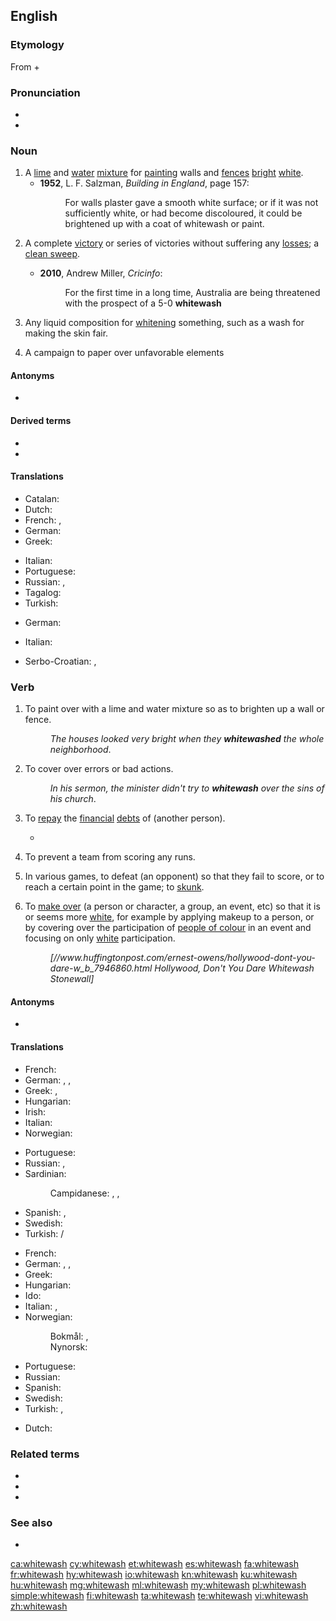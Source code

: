==English==
{{wikipedia}}

===Etymology===
From {{m|en|white|}} + {{m|en|wash|}}

===Pronunciation===
* {{IPA|/ˈwaɪtwɒʃ/|lang=en}}
* {{rhymes|aɪtwɒʃ|lang=en}}

===Noun===
{{en-noun|~|es}}

# A [[lime]] and [[water]] [[mixture]] for [[painting]] walls and [[fence]]s [[bright]] [[white]].
#* '''1952''', L. F. Salzman, ''Building in England'', page 157:
#*: For walls plaster gave a smooth white surface; or if it was not sufficiently white, or had become discoloured, it could be brightened up with a coat of whitewash or paint.
# {{lb|en|sports}} A complete [[victory]] or series of victories without suffering any [[loss]]es; a [[clean sweep]].
#* '''2010''', Andrew Miller, ''Cricinfo'':
#*: For the first time in a long time, Australia are being threatened with the prospect of a 5-0 '''whitewash'''
# {{lb|en|obsolete}} Any liquid composition for [[whiten]]ing something, such as a wash for making the skin fair.
#: {{rfquotek|Addison}}
# {{lb|en|politics}} A campaign to paper over unfavorable elements

====Antonyms====
* {{sense|politics}} {{l|en|blackwash}}

====Derived terms====
* {{l|en|whitewashing}}
* {{l|en|whitewashed}}

====Translations====
{{trans-top|lime and water mixture}}
* Catalan: {{t|ca|blanquejat|m}}
* Dutch: {{t|nl|witkalk}}
* French: {{t+|fr|lait de chaux}}, {{t+|fr|badigeon|m}}
* German: {{t+|de|Tünche|f}}
* Greek: {{t+|el|ασβεστόνερο|n}}
{{trans-mid}}
* Italian: {{t+|it|calce|f}}
* Portuguese: {{t+|pt|cal|f}}
* Russian: {{t|ru|известко́вый раство́р|m}}, {{t+|ru|побе́лка|f}}
* Tagalog: {{t|tl|apog na pampinta}}
* Turkish: {{t+|tr|badana}}
{{trans-bottom}}
{{trans-top|victory}}
* German: {{t|de|Zu-null-Sieg|m}}
{{trans-mid}}
* Italian: {{t+|it|cappotto|m}}
{{trans-bottom}}

{{checktrans-top}}
* Serbo-Croatian: {{t-check|sh|belilo|n}}, {{t-check|sh|kreč|m}}
{{trans-bottom}}

===Verb===
{{en-verb|es}}

# To paint over with a lime and water mixture so as to brighten up a wall or fence.
#: ''The houses looked very bright when they '''whitewashed''' the whole neighborhood''.
# {{lb|en|idiomatic}} To cover over errors or bad actions.
#: ''In his sermon, the minister didn't try to '''whitewash''' over the sins of his church''.
# {{lb|en|dated|transitive}} To [[repay]] the [[financial]] [[debt]]s of (another person).
#* {{Q|en|Dickens|The Pickwick Papers|43|quote=Meanwhile, Sam, having been formally introduced to the '''whitewashed''' gentleman and his friends, as the offspring of Mr. Weller, of the Belle Savage, was treated with marked distinction, and invited to regale himself with them in honour of the occasion—an invitation which he was by no means backward in accepting.}}
# {{lb|en|baseball|slang|dated|late|19th century|archaic}} To prevent a team from scoring any runs.
# {{lb|en|US|UK|slang}} In various games, to defeat (an opponent) so that they fail to score, or to reach a certain point in the game; to [[skunk]].
# {{lb|en|pejorative}} To [[make over]] (a person or character, a group, an event, etc) so that it is or seems more [[white]], for example by applying makeup to a person, or by covering over the participation of [[people of colour]] in an event and focusing on only [[white]] participation.
#: <!--not durable and so doesn't count towards ATTEST, but is acceptable as a good illustration of use-->''[//www.huffingtonpost.com/ernest-owens/hollywood-dont-you-dare-w_b_7946860.html Hollywood, Don't You Dare Whitewash Stonewall]''

====Antonyms====
* {{sense|to cover over actions}} {{l|en|blackwash}}

====Translations====
{{trans-top|paint}}
* French: {{t+|fr|badigeonner}}
* German: {{l|de|etwas}} {{l|de|weiß}} {{t+|de|anstreichen}}, {{t+|de|weißen}}, {{t+|de|weißeln}}
* Greek: {{t+|el|ασπρίζω}}, {{t+|el|ασβεστώνω}}
* Hungarian: {{t+|hu|meszel}}
* Irish: {{t|ga|aol}}
* Italian: {{t+|it|imbiancare}}
* Norwegian: {{t|no|hvitkalke}}
{{trans-mid}}
* Portuguese: {{t+|pt|caiar}}
* Russian: {{t+|ru|бели́ть|impf}}, {{t+|ru|побели́ть|pf}}
* Sardinian:
*: Campidanese: {{t|sc|candéssiri}}, {{t|sc|scandèssiri}}, {{t|sc|imbarchinài}}
* Spanish: {{t+|es|blanquear}}, {{t+|es|encalar}}
* Swedish: {{t+|sv|vitmena}}
* Turkish: {{l|tr|beyaza}} {{t+|tr|badanalamak}}/{{t+|tr|boyamak}}
{{trans-bottom}}
{{trans-top|cover errors}}
* French: {{t+|fr|blanchir}}
* German: {{qualifier|sb.}} {{l|de|jemanden}} {{t+|de|reinwaschen}}, {{qualifier|sth.}} {{l|de|etwas}} {{t|de|schönfärben}}, {{qualifier|sth.}} {{l|de|etwas}} {{t+|de|beschönigen}}
* Greek: {{t|el|καλύπτω λάθη}}
* Hungarian: {{t|hu|tisztára mos}}
* Ido: {{t+|io|velizar}}
* Italian: {{t|it|lavare via}}, {{t+|it|cancellare}}
* Norwegian:
*: Bokmål: {{t|nb|hvitvaske}}, {{t|nb|kvitvaske}}
*: Nynorsk: {{t|nn|kvitvaske}}
{{trans-mid}}
* Portuguese: {{t+|pt|encobrir}}
* Russian: {{t+|ru|обели́ть|pf}}
* Spanish: {{t+|es|encubrir}}
* Swedish: {{t+|sv|vitmena}}
* Turkish: {{qualifier|sb.}} {{t+|tr|aklamak}}, {{qualifier|sth.}} {{t+|tr|temize çıkarmak}}
{{trans-bottom}}

{{checktrans-top}}
* Dutch: {{t+|nl|witten}}
{{trans-mid}}
{{trans-bottom}}

===Related terms===
* {{l|en|bluewash}}
* {{l|en|greenwash}}
* {{l|en|pinkwash}}

===See also===
* {{l|en|blackwash}}

[[ca:whitewash]]
[[cy:whitewash]]
[[et:whitewash]]
[[es:whitewash]]
[[fa:whitewash]]
[[fr:whitewash]]
[[hy:whitewash]]
[[io:whitewash]]
[[kn:whitewash]]
[[ku:whitewash]]
[[hu:whitewash]]
[[mg:whitewash]]
[[ml:whitewash]]
[[my:whitewash]]
[[pl:whitewash]]
[[simple:whitewash]]
[[fi:whitewash]]
[[ta:whitewash]]
[[te:whitewash]]
[[vi:whitewash]]
[[zh:whitewash]]